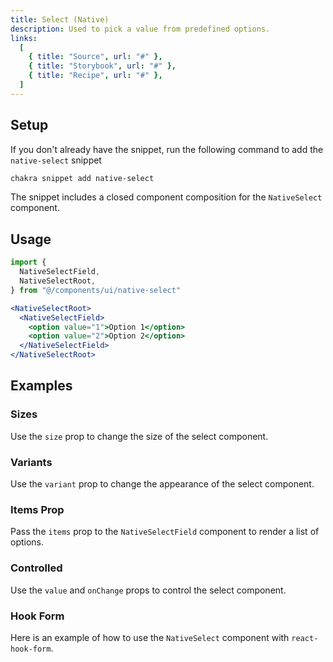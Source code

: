 ```yaml
---
title: Select (Native)
description: Used to pick a value from predefined options.
links:
  [
    { title: "Source", url: "#" },
    { title: "Storybook", url: "#" },
    { title: "Recipe", url: "#" },
  ]
---
```


<ExampleTabs name="native-select-basic" />

## Setup

If you don't already have the snippet, run the following command to add the
`native-select` snippet

```sh
chakra snippet add native-select
```

The snippet includes a closed component composition for the `NativeSelect`
component.

## Usage

```jsx
import {
  NativeSelectField,
  NativeSelectRoot,
} from "@/components/ui/native-select"
```

```jsx
<NativeSelectRoot>
  <NativeSelectField>
    <option value="1">Option 1</option>
    <option value="2">Option 2</option>
  </NativeSelectField>
</NativeSelectRoot>
```

## Examples

### Sizes

Use the `size` prop to change the size of the select component.

<ExampleTabs name="native-select-with-sizes" />

### Variants

Use the `variant` prop to change the appearance of the select component.

<ExampleTabs name="native-select-with-variants" />

### Items Prop

Pass the `items` prop to the `NativeSelectField` component to render a list of
options.

<ExampleTabs name="native-select-with-items" />

### Controlled

Use the `value` and `onChange` props to control the select component.

<ExampleTabs name="native-select-controlled" />

### Hook Form

Here is an example of how to use the `NativeSelect` component with
`react-hook-form`.

<ExampleTabs name="native-select-with-hook-form" />
